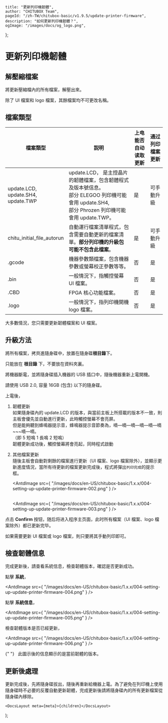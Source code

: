
	title: "更新列印機韌體",
	author: "CHITUBOX Team",
	pageId: "/zh-TW/chitubox-basic/v1.9.5/update-printer-firmware",
	description: "如何更新列印機韌體？",
	ogImage: "/images/docs/og_logo.png",
};

# 更新列印機韌體

## 解壓縮檔案

將更新壓縮檔內的所有檔案，解壓出來。

<ImageContainer>
	<AntdImage
		src={
			"/images/docs/en-US/chitubox-basic/1.x.x/004-setting-up-update-printer-firmware-001.png"
		}
	/>
</ImageContainer>

<Admonition type="warning" title="警告">
	除了 UI 檔案和 logo 檔案，其餘檔案均不可更改名稱。
</Admonition>

## 檔案類型

| 檔案類型                                        | 説明                                                                                                                                                       | 上电能否自动读取更新 | 通过列印檔案更新 |
| ----------------------------------------------- | ---------------------------------------------------------------------------------------------------------------------------------------------------------- | -------------------- | ---------------- |
| update.LCD, <br /> update.SH4,<br /> update.TWP | update.LCD， 是主控晶片的韌體檔案，包含韌體程式及版本號信息。<br /> 部分 ELEGOO 列印機可能會用 update.SH4, <br /> 部分 Phrozen 列印機可能會用 update.TWP。 | 是                   | 可手動升級       |
| chitu_initial_file_autorun                      | 自動運行檔案清單程式，包含需要自動更新的檔案清單。**部分列印機的升級包可能不包含此檔案**。                                                                 | 是                   | 可手動升級       |
| .gcode                                          | 機器參數類檔案，包含機器參數或螢幕校正參數等等。                                                                                                           | 否                   | 是               |
| .bin                                            | 一般情況下，指觸控螢幕 UI 檔案。                                                                                                                           | 否                   | 是               |
| .CBD                                            | FPGA 核心功能檔案。                                                                                                                                        | 否                   | 是               |
| .logo                                           | 一般情況下，指列印機開機 logo 檔案。                                                                                                                       | 否                   | 是               |

<Admonition type="tip" title="提示">
	大多數情況，您只需要更新韌體檔案和 UI 檔案。
</Admonition>

## 升級方法

將所有檔案，拷貝進隨身碟中，放置在隨身碟**根目錄**下。

<Admonition type="warning" title="警告">
	只能放在 <b>根目錄</b> 下，不要放在資料夾裏。
</Admonition>

將機器斷電，並將隨身碟插入機器的 USB 插口中，隨後機器重新上電開機。

<Admonition type="note" title="注意">
	請使用 USB 2.0, 容量 16GB (包含) 以下的隨身碟。
</Admonition>

上電後，

1. 韌體更新 <br />
   如果隨身碟內的 update.LCD 的版本，與當前主板上所搭載的版本不一致，則主板會優先並自動進行更新，此時觸控螢幕不會亮屏。 <br />
   但是能夠聽到蜂鳴器提示音，蜂鳴器提示音節奏為，嘀—嘀—嘀—嘀—嘀—嘀~~~嘀—嘀。 <br />
   （即 5 短鳴 1 長鳴 2 短鳴） <br />
   韌體更新成功後，觸控螢幕將會亮起，同時程式啟動 <br />

1. 其他檔案更新 <br />
   隨後主板會自動對剩餘的檔案進行更新（UI 檔案、logo 檔案除外），並顯示更新進度情況，當所有待更新的檔案更新完成後，程式將彈出`列印完成`的提示框。

    <AntdImage
    	src={
    		"/images/docs/en-US/chitubox-basic/1.x.x/004-setting-up-update-printer-firmware-002.png"
    	}
    />
	<br /><br />

    <AntdImage
    	src={
    		"/images/docs/en-US/chitubox-basic/1.x.x/004-setting-up-update-printer-firmware-003.png"
    	}
    />

点击 **Confirm** 按钮，随后将进入程序主页面，此时所有檔案（UI 檔案、logo 檔案除外）都已更新完毕。

<Admonition type="note" title="注意">
	如果需要更新 UI 檔案或 logo 檔案，則只要將其手動列印即可。
</Admonition>

## 檢查韌體信息

完成更新後，請查看系統信息，檢查韌體版本，確認是否更新成功。

點擊 **系統**，

<AntdImage
	src={
		"/images/docs/en-US/chitubox-basic/1.x.x/004-setting-up-update-printer-firmware-004.png"
	}
/>

點擊 **系統信息**，

<AntdImage
	src={
		"/images/docs/en-US/chitubox-basic/1.x.x/004-setting-up-update-printer-firmware-005.png"
	}
/>

檢查韌體版本是否已經更新，

<AntdImage
	src={
		"/images/docs/en-US/chitubox-basic/1.x.x/004-setting-up-update-printer-firmware-006.png"
	}
/>

<p>
	<AntdImage
		src={
			"/images/docs/en-US/chitubox-basic/1.x.x/004-setting-up-update-printer-firmware-007.png"
		}
		style={{ width: 50 }}
	/>{" "}
	&nbsp; 此圖示後的信息顯示的是當前韌體的版本。
</p>

## 更新後處理

更新完成後，先將隨身碟拔出，隨後再重新給機器上電。為了避免在列印機上使用隨身碟時不必要的反覆自動更新韌體，完成更新後請將隨身碟內的所有更新檔案從隨身碟內移除。

	<DocsLayout meta={meta}>{children}</DocsLayout>
);
